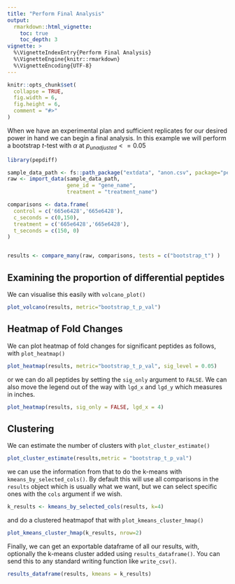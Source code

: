 ```yaml
---
title: "Perform Final Analysis"
output: 
  rmarkdown::html_vignette:
    toc: true
    toc_depth: 3
vignette: >
  %\VignetteIndexEntry{Perform Final Analysis}
  %\VignetteEngine{knitr::rmarkdown}
  %\VignetteEncoding{UTF-8}
---
```


```r
knitr::opts_chunk$set(
  collapse = TRUE,
  fig.width = 6,
  fig.height = 6,
  comment = "#>"
)
```


When we have an experimental plan and sufficient replicates for our desired power in hand we can begin a final analysis. In this example we will perform a bootstrap $t$-test with $\alpha$ at $p_{unadjusted} <= 0.05$

```r
library(pepdiff)

sample_data_path <- fs::path_package("extdata", "anon.csv", package="pepdiff")
raw <- import_data(sample_data_path,                  
                   gene_id = "gene_name",
                   treatment = "treatment_name")

comparisons <- data.frame(
  control = c('665e6428','665e6428'),
  c_seconds = c(0,150),
  treatment = c('665e6428','665e6428'),
  t_seconds = c(150, 0)
)


results <- compare_many(raw, comparisons, tests = c("bootstrap_t") )
```


## Examining the proportion of differential peptides

We can visualise this easily with `volcano_plot()`

```r
plot_volcano(results, metric="bootstrap_t_p_val")
```


## Heatmap of Fold Changes

We can plot heatmap of fold changes for significant peptides as follows, with `plot_heatmap()`

```r
plot_heatmap(results, metric="bootstrap_t_p_val", sig_level = 0.05)
```


or we can do all peptides by setting the `sig_only` argument to `FALSE`. We can also move the legend out of the way with `lgd_x` and `lgd_y` which measures in inches.

```r
plot_heatmap(results, sig_only = FALSE, lgd_x = 4)
```

## Clustering

We can estimate the number of clusters with `plot_cluster_estimate()`

```r
plot_cluster_estimate(results,metric = "bootstrap_t_p_val")
```


we can use the information from that to do the k-means with `kmeans_by_selected_cols()`. By default this will use all comparisons in the `results` object which is usually what we want, but we can select specific ones with the `cols` argument if we wish.

```r
k_results <- kmeans_by_selected_cols(results, k=4)
```



and do a clustered heatmapof that with `plot_kmeans_cluster_hmap()`

```r

plot_kmeans_cluster_hmap(k_results, nrow=2)
```

Finally, we can get an exportable dataframe of all our results, with, optionally the k-means cluster added using `results_dataframe()`. You can send this to any standard writing function like `write_csv()`.


```r
results_dataframe(results, kmeans = k_results)
```

